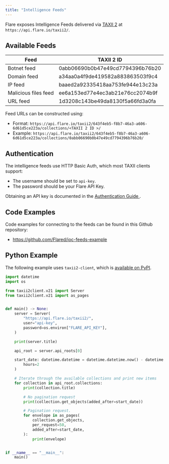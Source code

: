 ```yaml
---
title: "Intelligence Feeds"
---
```


Flare exposes Intelligence Feeds delivered via
[TAXII 2](https://oasis-open.github.io/cti-documentation/taxii/intro.html)
at `https://api.flare.io/taxii2/`.

## Available Feeds

| Feed | TAXII 2 ID |
| ---- | ---------- |
| Botnet feed | 0abb06690b0b47e49cd7794396b76b20 |
| Domain feed | a34aa0a4f9de419582a883863503f9c4 |
| IP feed | baaed2a92335418aa753fe944e13c23a |
| Malicious files feed | ee6a153ed77e4ec3ab21e76cc2074b9f |
| URL feed | 1d3208c143be49da8130f5a66fd3a0fa |

Feed URLs can be constructed using:
- Format: `https://api.flare.io/taxii2/643f4eb5-f8b7-46a3-a606-6d61d5ce223a/collections/<TAXII 2 ID >/`
- Example: `https://api.flare.io/taxii2/643f4eb5-f8b7-46a3-a606-6d61d5ce223a/collections/0abb06690b0b47e49cd7794396b76b20/`

## Authentication

The intelligence feeds use HTTP Basic Auth, which most TAXII clients support:
- The username should be set to `api-key`.
- The password should be your Flare API Key.

Obtaining an API key is documented in the
[Authentication Guide <Icon icon="book" size={16} />](/concepts/authentication).

## Code Examples

Code examples for connecting to the feeds can be found in this Github repository:
- https://github.com/Flared/ioc-feeds-example

## Python Example

The following example uses `taxii2-client`, which is
[available on PyPI](https://pypi.org/project/taxii2-client/).

```python
import datetime
import os

from taxii2client.v21 import Server
from taxii2client.v21 import as_pages


def main() -> None:
    server = Server(
        "https://api.flare.io/taxii2/",
        user="api-key",
        password=os.environ["FLARE_API_KEY"],
    )

    print(server.title)

    api_root = server.api_roots[0]

    start_date: datetime.datetime = datetime.datetime.now() - datetime.timedelta(
        hours=2
    )

    # Iterate through the available collections and print new items
    for collection in api_root.collections:
        print(collection.title)

        # No pagination request
        print(collection.get_objects(added_after=start_date))

        # Pagination request.
        for envelope in as_pages(
            collection.get_objects,
            per_request=50,
            added_after=start_date,
        ):
            print(envelope)


if __name__ == "__main__":
    main()
```
